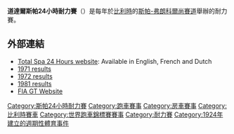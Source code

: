 {{expand|time=2014-12-14T13:06:55+00:00}}
{{Infobox motor race
|Race title = 斯帕24小時耐力賽<br>Spa 24 Hours
|Logo = 
|Track map = 
|Series long = 寶珀耐力系列賽
|Series short = 
|Venue = [[斯帕-弗朗科爾尚賽道|斯帕-弗朗科爾尚賽道]]
|Sponsor = 
|First race = 1924年
|First series race = 
|Last race = 
|Distance = 
|Laps = 
|Duration = 24小時
|Previous names = 
|Most wins driver = {{le|埃里克·凡·德·波勒|Eric van de Poele}}（5）
|Most wins team =
|Most wins manufacturer = [[BMW|BMW]]（21）
}}

'''道達爾斯帕24小時耐力賽'''（{{lang-en|Total 24 Hours of Spa}}）是每年於[[比利時|比利時]]的[[斯帕-弗朗科爾尚賽道|斯帕-弗朗科爾尚賽道]]舉辦的耐力賽。

==外部連結==
{{commonscat|24 Hours of Spa}}
*[https://web.archive.org/web/20100712105721/http://www.total24hours.com/24h-spa.cfm Total Spa 24 Hours website]: Available in English, French and Dutch
*[https://web.archive.org/web/20060628002234/http://homepage.mac.com/frank_de_jong/Races/1971%20Spa.html 1971 results ]
*[https://web.archive.org/web/20060628002245/http://homepage.mac.com/frank_de_jong/Races/1972%20Spa.html 1972 results ]
*[http://www.wspr-racing.com/wspr/results/wscc/ms1981.html#12 1981 results ] {{Wayback|url=http://www.wspr-racing.com/wspr/results/wscc/ms1981.html#12 |date=20120204041759 }}
*[http://www.fiagt.com/ FIA GT Website ] {{Wayback|url=http://www.fiagt.com/ |date=20080915170517 }}

[[Category:斯帕24小時耐力賽|Category:斯帕24小時耐力賽]]
[[Category:跑車賽事|Category:跑車賽事]]
[[Category:房車賽事|Category:房車賽事]]
[[Category:比利時賽車|Category:比利時賽車]]
[[Category:世界跑車錦標賽賽事|Category:世界跑車錦標賽賽事]]
[[Category:耐力賽|Category:耐力賽]]
[[Category:1924年建立的週期性體育事件|Category:1924年建立的週期性體育事件]]